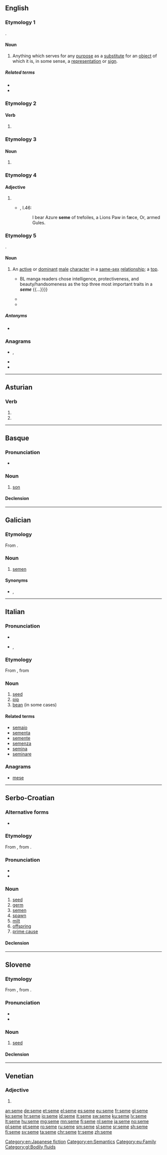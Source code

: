 {{also|semé|śeme|sème}}
==English==

===Etymology 1===
{{borrowing|grc|σῆμα|lang=en}}.

====Noun====
{{en-noun|semes|semata}}

# {{lb|en|linguistics|semiotics}} Anything which serves for any [[purpose]] as a [[substitute]] for an [[object]] of which it is, in some sense, a [[representation]] or [[sign]].

=====Related terms=====
* {{l|en|semantics}}
* {{l|en|semiotics}}

===Etymology 2===

====Verb====
{{en-verb|semes|seming|semed}}

# {{obsolete form of|seem|lang=en}}

===Etymology 3===

====Noun====
{{head|en|noun}}

# {{obsolete form of|seam|lang=en}}

===Etymology 4===

====Adjective====
{{head|en|adjective}}

# {{obsolete form of|semé|lang=en}}
#* {{RQ:Flr Mntgn Essays}}, I.46:
#*: I bear Azure '''seme''' of trefoiles, a Lions Paw in fæce, Or, armed Gules.

===Etymology 5===
{{borrowing|ja|攻める|tr=semeru||to attack|lang=en}}.

====Noun====
{{en-noun|s|seme}}

# {{lb|en|Japanese fiction}} An [[active]] or [[dominant]] [[male]] [[character]] in a [[same-sex]] [[relationship]]; a [[top]].
#* {{quote-book|year=2008|author=Dru Pagliassotti|chapter=Better Than Romance? Japanese BL Manga and the Subgenre of Male/Male Romantic Fiction|title=Boys' Love Manga: Essays on the Sexual Ambiguity and Cross-Cultural Fandom of the Genre|editors=Antonia Levi, Mark McHarry & Dru Pagliassotti|publisher=McFarland & Company (2008)|isbn=9780786441952|url=http://books.google.com/books?id=9vn7hjM2v4QC&pg=PA73&dq=%22a+seme%22|page=73|passage={{...}} BL manga readers chose intelligence, protectiveness, and beauty/handsomeness as the top three most important traits in a '''''seme''''' {{...}}}}
#* {{quote-book|year=2010|author=Pentabu|title=My Girlfriend's a Geek|volume=1|publisher=Yen Press (2012)|isbn=9780316221801|url=http://books.google.com/books?id=Nt8h67Q891UC&pg=PT35&dq=%22seme%22|passage=Sebas has always been the '''seme'''.}}
#* {{quote-book|year=2011|author=Robin E. Brenner & Snow Wildsmith|chapter=Love through a DIfferent Lens: Japanese Homoerotic Manga through the Eyes of American Gay, Lesbian, Bisexual, Transgender and Other Sexualities Readers|title=Mangatopia: Essays on Manga and Anime in the Modern World|editors=Timothy Perper & Martha Cornog|publisher=Libraries Unlimited (2011)|isbn=9781591589099|url=http://books.google.com/books?id=_2OHko5C2kYC&pg=PA97&dq=%22the+seme%22|page=97|passage=The '''seme''' is larger, stronger, and more traditionally masculine, while the uke is smaller, weaker, and more feminine.}}

=====Antonyms=====
* {{l|en|uke}}

===Anagrams===
* {{l|en|Esme}}, {{l|en|Esmé}}
* {{l|en|seem}}
* {{l|en|smee}}

[[Category:en:Japanese fiction]]
[[Category:en:Semantics]]

----

==Asturian==

===Verb===
{{ast-verb form}}

# {{inflection of|semar||1|s|pres|subj|lang=ast}}
# {{inflection of|semar||3|s|pres|subj|lang=ast}}

----

==Basque==

===Pronunciation===
* {{IPA|/ˈs̺e.me/|lang=eu}}

===Noun===
{{eu-noun}}

# [[son]]

====Declension====
{{eu-decl-anim noun|ab=1|kb=1}}

[[Category:eu:Family]]

----

==Galician==

===Etymology===
From {{der|gl|la|sēmen}}.

===Noun===
{{gl-noun|m}}

# [[semen]]

====Synonyms====
* {{l|gl|esperma}}, {{l|gl|inzo}}

[[Category:gl:Bodily fluids]]

----

==Italian==
{{wikipedia|lang=it}}

===Pronunciation===
* {{IPA|[ˈseme]|lang=it}}
* {{enPR|séme}}, {{IPA|/ˈseme/|lang=it}}

===Etymology===
From {{inh|it|la|sēmen}}, from {{inh|it|ine-pro|*séh₁mn̥}}

===Noun===
{{it-noun|m}}

# [[seed]]
# [[pip]]
# [[bean]] (in some cases)

====Related terms====
* [[semaio]]
* [[sementa]]
* [[semente]]
* [[semenza]]
* [[semina]]
* [[seminare]]

===Anagrams===
* [[mese#Italian|mese]]

----

==Serbo-Croatian==

===Alternative forms===
* {{qualifier|Ijekavian}} {{l|sh|sjȅme}}

===Etymology===
From {{inh|sh|sla-pro|*sěmę}}, from {{etyl|ine-pro|sh}} {{m|ine-pro|*séh₁mn̥}}.

===Pronunciation===
* {{IPA|/sême/|lang=sh}}
* {{hyphenation|se|me|lang=sh}}

===Noun===
{{sh-noun|g=n|head=sȅme|r|семе|се̏ме}}

# [[seed]]
# [[germ]]
# [[semen]]
# [[spawn]]
# [[milt]]
# [[offspring]]
# [[prime cause]]

====Declension====
{{sh-decl-noun
|sȅme|semena
|sȅmena|semena
|semenu|semenima
|seme|semena
|seme|semena
|semenu|semenima
|semenom|semenima
}}

----

==Slovene==

===Etymology===
From {{inh|sl|sla-pro|*sěmę}}, from {{etyl|ine-pro|sl}} {{m|ine-pro|*séh₁mn̥}}.

===Pronunciation===
* {{IPA|lang=sl|/ˈsèːmɛ/}}
* {{sl-tonal|sẹ́me}}

===Noun===
{{sl-noun|séme|n|seména|gen2=sémena|seména|pl2=sémena}}

# [[seed]]

====Declension====
{{sl-decl-noun-n-n|sem}}

----

==Venetian==

===Adjective===
{{head|vec|adjective form}}

# {{feminine plural of|semo|lang=vec}}

[[an:seme]]
[[de:seme]]
[[et:seme]]
[[el:seme]]
[[es:seme]]
[[eu:seme]]
[[fr:seme]]
[[gl:seme]]
[[ko:seme]]
[[hr:seme]]
[[io:seme]]
[[id:seme]]
[[it:seme]]
[[sw:seme]]
[[ku:seme]]
[[lv:seme]]
[[lt:seme]]
[[hu:seme]]
[[mg:seme]]
[[mn:seme]]
[[fj:seme]]
[[nl:seme]]
[[ja:seme]]
[[no:seme]]
[[pl:seme]]
[[pt:seme]]
[[ro:seme]]
[[ru:seme]]
[[sm:seme]]
[[sl:seme]]
[[sr:seme]]
[[sh:seme]]
[[fi:seme]]
[[sv:seme]]
[[ta:seme]]
[[chr:seme]]
[[tr:seme]]
[[zh:seme]]